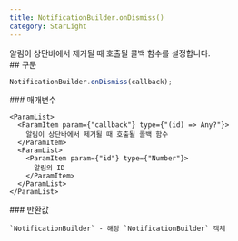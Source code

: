```yaml
---
title: NotificationBuilder.onDismiss()
category: StarLight
---
```


<Section>
  알림이 상단바에서 제거될 때 호출될 콜백 함수를 설정합니다.
</Section>
<Section>
  ## 구문

  ~~~js
  NotificationBuilder.onDismiss(callback);
  ~~~

  <Section>
    ### 매개변수

    <ParamList>
      <ParamItem param={"callback"} type={"(id) => Any?"}>
        알림이 상단바에서 제거될 때 호출될 콜백 함수
      </ParamItem>
      <ParamList>
        <ParamItem param={"id"} type={"Number"}>
          알림의 ID
        </ParamItem>
      </ParamList>
    </ParamList>
  </Section>
  <Section>
    ### 반환값

    `NotificationBuilder` - 해당 `NotificationBuilder` 객체
  </Section>
</Section>